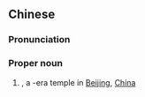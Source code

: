 {{also|碧云寺}}
==Chinese==
{{zh-forms|s=碧云寺|type=21}}
{{wikipedia|lang=zh}}

===Pronunciation===
{{zh-pron
|m=Bìyúnsì
|c=bik1 wan4 zi6-2
|cat=pn
}}

===Proper noun===
{{zh-proper noun}}

# {{w|Temple of Azure Clouds}}, a {{w|Yuan Dynasty}}-era temple in [[Beijing]], [[China]]